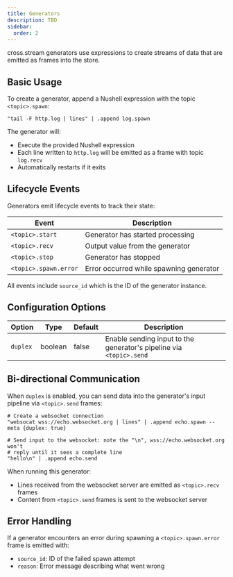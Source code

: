 ```yaml
---
title: Generators
description: TBD
sidebar:
  order: 2
---
```



cross.stream generators use <Link to="nu" /> expressions to create streams of
data that are emitted as frames into the store.

## Basic Usage

To create a generator, append a Nushell expression with the topic
`<topic>.spawn`:

```nushell
"tail -F http.log | lines" | .append log.spawn
```

The generator will:

- Execute the provided Nushell expression
- Each line written to `http.log` will be emitted as a frame with topic
  `log.recv`
- Automatically restarts if it exits

## Lifecycle Events

Generators emit lifecycle events to track their state:

| Event                 | Description                             |
| --------------------- | --------------------------------------- |
| `<topic>.start`       | Generator has started processing        |
| `<topic>.recv`        | Output value from the generator         |
| `<topic>.stop`        | Generator has stopped                   |
| `<topic>.spawn.error` | Error occurred while spawning generator |

All events include `source_id` which is the ID of the generator instance.

## Configuration Options

| Option   | Type    | Default | Description                                                         |
| -------- | ------- | ------- | ------------------------------------------------------------------- |
| `duplex` | boolean | false   | Enable sending input to the generator's pipeline via `<topic>.send` |

## Bi-directional Communication

When `duplex` is enabled, you can send data into the generator's input pipeline
via `<topic>.send` frames:

```nushell
# Create a websocket connection
"websocat wss://echo.websocket.org | lines" | .append echo.spawn --meta {duplex: true}

# Send input to the websocket: note the "\n", wss://echo.websocket.org won't
# reply until it sees a complete line
"hello\n" | .append echo.send
```

When running this generator:

- Lines received from the websocket server are emitted as `<topic>.recv` frames
- Content from `<topic>.send` frames is sent to the websocket server

## Error Handling

If a generator encounters an error during spawning a `<topic>.spawn.error` frame
is emitted with:

- `source_id`: ID of the failed spawn attempt
- `reason`: Error message describing what went wrong
